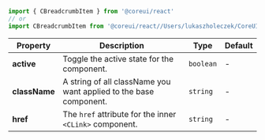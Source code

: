 
```jsx
import { CBreadcrumbItem } from '@coreui/react'
// or
import CBreadcrumbItem from '@coreui/react//Users/lukaszholeczek/CoreUI/@coreui/react/packages/coreui-react/src/components/breadcrumb/CBreadcrumbItem'
```

| Property | Description | Type | Default |
| --- | --- | --- | --- |
| **active** | Toggle the active state for the component. | `boolean` | - |
| **className** | A string of all className you want applied to the base component. | `string` | - |
| **href** | The `href` attribute for the inner `<CLink>` component. | `string` | - |
